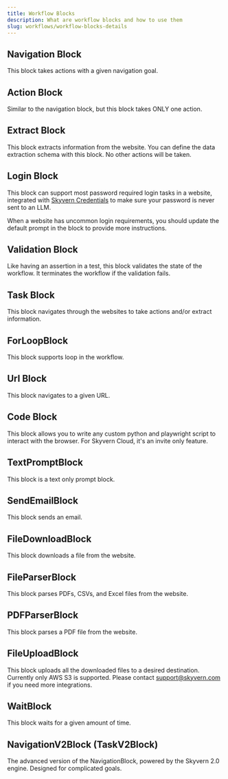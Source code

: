 ```yaml
---
title: Workflow Blocks
description: What are workflow blocks and how to use them
slug: workflows/workflow-blocks-details
---
```


## Navigation Block
This block takes actions with a given navigation goal.

## Action Block
Similar to the navigation block, but this block takes ONLY one action.

## Extract Block
This block extracts information from the website. You can define the data extraction schema with this block. No other actions will be taken.

## Login Block
This block can support most password required login tasks in a website, integrated with [Skyvern Credentials](/credentials/introduction) to make sure your password is never sent to an LLM.

When a website has uncommon login requirements, you should update the default prompt in the block to provide more instructions.

## Validation Block
Like having an assertion in a test, this block validates the state of the workflow. It terminates the workflow if the validation fails. 

## Task Block
This block navigates through the websites to take actions and/or extract information.

## ForLoopBlock
This block supports loop in the workflow.

## Url Block
This block navigates to a given URL.

## Code Block
This block allows you to write any custom python and playwright script to interact with the browser. For Skyvern Cloud, it's an invite only feature.

## TextPromptBlock
This block is a text only prompt block.

## SendEmailBlock
This block sends an email.

## FileDownloadBlock
This block downloads a file from the website.

## FileParserBlock
This block parses PDFs, CSVs, and Excel files from the website.

## PDFParserBlock
This block parses a PDF file from the website.

## FileUploadBlock
This block uploads all the downloaded files to a desired destination. Currently only AWS S3 is supported. Please contact support@skyvern.com if you need more integrations.

## WaitBlock
This block waits for a given amount of time.

## NavigationV2Block (TaskV2Block)
The advanced version of the NavigationBlock, powered by the Skyvern 2.0 engine. Designed for complicated goals.